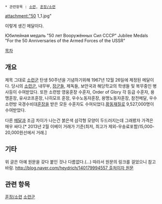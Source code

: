 * 관련항목 : [[소련]], [[훈장/소련]]

attachment:"50 1_1.jpg"

이렇게 생긴 메달이다.

Юбилейная медаль "50 лет Вооружённых Сил СССР"
Jubilee Medals "For the 50 Anniversaries of the Armed Forces of the USSR"

[[목차]]
== 개요 ==
제목 그대로 [[소련군]] 탄생 50주년을 기념하기위해 1967년 12월 26일에 제정된 메달이다. 당시의 [[소련군]], 내무부, [[장군]]들, 제독들, 보안국과 해당학교의 학생들 및 복무중인 병사등이 수여받았다. 또한 소련방 영웅훈장 수훈자, Order of Glory 각 등급 수훈자, 용맹훈장, 유샤코프훈장, 나히모프 훈장, 우수노동자훈장, 용맹노동자훈장, 참전메달, 우수 소련방 국경수비대[[훈장]]을 받은 모둔 수훈자도 수여되었다.[[황동]]재질로 9,527,000명이 수여받았다.

다른 [[메달]]과 조금 차이가 나는건 붉은색 삼각형 모양이 두드러지는데 그래봤자 가격은 매우 싸다.[* 2013년 2월 이베이 거래가 기준(최저, 최고가 제외-우송료포함)15,000-20,000원선에서 거래.]

== 기타 ==
위 글은 아예 원문을 갖다 붙인 것나 다름없다.(...) 따라서 원문의 링크를 걸었으니 참고바람.
[[http://blog.naver.com/heydrich/140179994557 출처이자 원문]]

== 관련 항목 ==
[[훈장/소련]]
[[소련군]]

